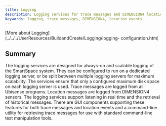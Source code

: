 ```yaml
---
title: Logging
description: Logging services for trace messages and DIMENSION4 location events
keywords: logging, trace messages, DIMENSION4, location events
---
```


[More about Logging](../../../UserResources/BuildandCreate/Logging/logging-
configuration.htm)

## Summary

The logging services are designed for always-on and scalable logging of the SmartSpace system. They can be configured to run on a dedicated logging server, or be split between multiple logging servers for maximum scalability. The services ensure that only a configured maximum disk space on each logging server is used. Trace messages are logged from all Ubisense programs. Location messages are logged from DIMENSION4 sensors. The logging services support listening in real time and the retrieval of historical messages. There are GUI components supporting these features for both trace messages and location events and a command-line utility for retrieving trace messages for use with standard command-line text manipulation tools.
